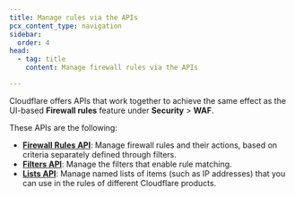 ```yaml
---
title: Manage rules via the APIs
pcx_content_type: navigation
sidebar:
  order: 4
head:
  - tag: title
    content: Manage firewall rules via the APIs

---
```



Cloudflare offers APIs that work together to achieve the same effect as the UI-based **Firewall rules** feature under **Security** > **WAF**.

<Render file="deprecation-notice" />

These APIs are the following:

* [**Firewall Rules API**](/firewall/api/cf-firewall-rules/): Manage firewall rules and their actions, based on criteria separately defined through filters.
* [**Filters API**](/firewall/api/cf-filters/): Manage the filters that enable rule matching.
* [**Lists API**](/waf/tools/lists/lists-api/): Manage named lists of items (such as IP addresses) that you can use in the rules of different Cloudflare products.
